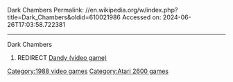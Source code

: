 Dark Chambers
Permalink: //en.wikipedia.org/w/index.php?title=Dark_Chambers&oldid=610021986
Accessed on: 2024-06-26T17:03:58.722381



------
Dark Chambers
#REDIRECT [[Dandy (video game)]]

[[Category:1988 video games]]
[[Category:Atari 2600 games]]